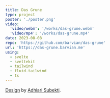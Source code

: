 ```yaml
---
title: Das Grune
type: project
poster: './poster.png'
video:
  'video/webm': '/works/das-grune.webm'
  'video/mp4': '/works/das-grune.mp4'
date: 2023-08-08
repo: 'https://github.com/barvian/das-grune'
url: 'https://das-grune.barvian.me'
using:
  - svelte
  - sveltekit
  - tailwind
  - fluid-tailwind
  - ts
---
```


[Design](https://dribbble.com/shots/19365923-Das-Gr-ne-Creative-Design-Agency-Landing-Page-Website) by [Adhiari Subekti](https://dribbble.com/Adhiari_is).
